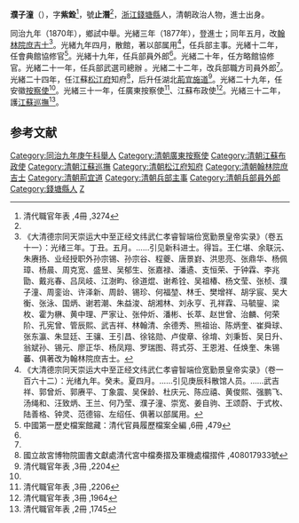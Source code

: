 '''濮子潼'''（{{bd|1848年||1909年|catIdx=}}），字'''紫銓'''<ref name="#1">清代職官年表 ,4冊 ,3274</ref>，號'''止潛'''<ref name="#1"/>，[[浙江|浙江]][[錢塘縣|錢塘縣]]人，清朝政治人物，進士出身。

同治九年（1870年），鄉試中舉。光緒三年（1877年），登進士；同年五月，改[[翰林院|翰林院]][[庶吉士|庶吉士]]<ref>《大清德宗同天崇运大中至正经文纬武仁孝睿智端俭宽勤景皇帝实录》（卷五十一）：光绪三年。丁丑。五月。……引见新科进士。得旨。王仁堪、余联沅、朱赓扬、业经授职外孙宗锡、孙宗谷、程夔、唐景崶、洪思亮、张鼎华、杨佩璋、杨晨、周克宽、盛昱、吴郁生、张嘉禄、潘遹、支恒荣、于钟霖、李兆勖、戴兆春、吕凤岐、江澍畇、徐道焜、谢希铨、吴祖椿、杨文莹、张桢、濮子潼、周銮诒、许泽新、周龄、锡珍、何福堃、林壬、樊增祥、胡孚宸、吴大衡、张泳、国炳、谢若潮、朱益浚、胡湘林、刘永亨、孔祥霖、马毓鋆、梁枚、霍为楙、黄中理、严家让、张仲炘、潘彬、长萃、赵世曾、治麟、何荣阶、孔宪曾、管辰熙、武吉祥、林翰清、余德秀、熊祖诒、陈炳奎、崔舜球、张东瀛、朱显廷、王骧、王引昌、徐铭勋、卢俊章、徐堉、刘秉哲、吴日升、翁斌孙、锡元、廖正华、杨凤翔、罗瑞图、蒋式芬、王恩溎、任焕奎、朱锡蕃、俱著改为翰林院庶吉士。</ref>。光緒九年四月，散館，著以部属用<ref>《大清德宗同天崇运大中至正经文纬武仁孝睿智端俭宽勤景皇帝实录》（卷一百六十二）：光绪九年。癸未。夏四月。……引见庚辰科散馆人员。……武吉祥、郭曾炘、郭赓平、丁象震、吴保龄、杜庆元、陈应禧、黄俊熙、强鹏飞、汤绳和、汪致炳、王兰、何乃莹、濮子潼、崇宽、姜自驹、王颂蔚、于式枚、陆善格、钟灵、范德镕、左绍任、俱著以部属用。</ref>，任兵部主事。光緒十二年，任會典館協修官<ref name="#2">中國第一歷史檔案館藏：清代官員履歷檔案全編 ,6冊 ,479</ref>。光緒十九年，任兵部員外郎<ref name="#2"/>。光緒二十年，任方略館協修官。光緒二十一年，任兵部武選司總辦	。光緒二十二年，改兵部職方司員外郎<ref name="#2"/>。光緒二十四年，任江蘇[[松江府|松江府]]知府<ref>國立故宮博物院圖書文獻處清代宮中檔奏摺及軍機處檔摺件 ,408017933號</ref>，后升任湖北[[荊宜施道|荊宜施道]]<ref name="#3">清代職官年表 ,3冊 ,2204</ref>。光緒二十九年，任安徽[[按察使|按察使]]<ref name="#3"/>。光緒三十一年，任廣東按察使<ref>清代職官年表 ,3冊 ,2206</ref>、江蘇布政使<ref>清代職官年表 ,3冊 ,1964</ref>。光緒三十二年，護[[江蘇巡撫|江蘇巡撫]]<ref>清代職官年表 ,2冊 ,1745</ref>。

==参考文献==
{{reflist|2}}
{{start box}}
{{s-off}}
{{succession box|[[张预|张预]]|[[余九谷|余九谷]]|[[松江府|松江府]][[知府|知府]]|1899年－1901年}}
{{end box}}

{{光緒三年丁丑科殿試金榜}}
{{DEFAULTSORT:Pu濮}}
[[Category:同治九年庚午科舉人|Category:同治九年庚午科舉人]]
[[Category:清朝廣東按察使|Category:清朝廣東按察使]]
[[Category:清朝江蘇布政使|Category:清朝江蘇布政使]]
[[Category:清朝江蘇巡撫|Category:清朝江蘇巡撫]]
[[Category:清朝松江府知府|Category:清朝松江府知府]]
[[Category:清朝翰林院庶吉士|Category:清朝翰林院庶吉士]]
[[Category:清朝荊宜道|Category:清朝荊宜道]]
[[Category:清朝兵部主事|Category:清朝兵部主事]]
[[Category:清朝兵部員外郎|Category:清朝兵部員外郎]]
[[Category:錢塘縣人|Category:錢塘縣人]]
[[Category:濮姓|Z]]